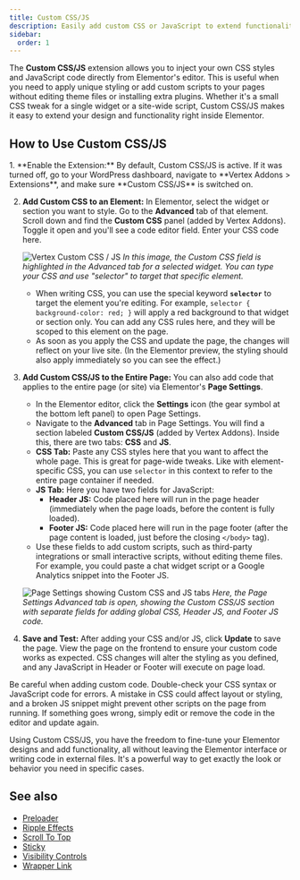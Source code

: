 ```yaml
---
title: Custom CSS/JS
description: Easily add custom CSS or JavaScript to extend functionality.
sidebar:
  order: 1
---
```



The **Custom CSS/JS** extension allows you to inject your own CSS styles and JavaScript code directly from Elementor's editor. This is useful when you need to apply unique styling or add custom scripts to your pages without editing theme files or installing extra plugins. Whether it's a small CSS tweak for a single widget or a site-wide script, Custom CSS/JS makes it easy to extend your design and functionality right inside Elementor.

## How to Use Custom CSS/JS

<Steps>
1. **Enable the Extension:** By default, Custom CSS/JS is active. If it was turned off, go to your WordPress dashboard, navigate to **Vertex Addons > Extensions**, and make sure **Custom CSS/JS** is switched on.

2. **Add Custom CSS to an Element:** In Elementor, select the widget or section you want to style. Go to the **Advanced** tab of that element. Scroll down and find the **Custom CSS** panel (added by Vertex Addons). Toggle it open and you'll see a code editor field. Enter your CSS code here. 

   ![Vertex Custom CSS / JS](https://cdn.webilia.com/u/d/2025/08/vertext-widget-custom-css.png)
   *In this image, the Custom CSS field is highlighted in the Advanced tab for a selected widget. You can type your CSS and use "selector" to target that specific element.* 

   - When writing CSS, you can use the special keyword **`selector`** to target the element you're editing. For example, `selector { background-color: red; }` will apply a red background to that widget or section only. You can add any CSS rules here, and they will be scoped to this element on the page.
   - As soon as you apply the CSS and update the page, the changes will reflect on your live site. (In the Elementor preview, the styling should also apply immediately so you can see the effect.)

3. **Add Custom CSS/JS to the Entire Page:** You can also add code that applies to the entire page (or site) via Elementor's **Page Settings**.
   - In the Elementor editor, click the **Settings** icon (the gear symbol at the bottom left panel) to open Page Settings.
   - Navigate to the **Advanced** tab in Page Settings. You will find a section labeled **Custom CSS/JS** (added by Vertex Addons). Inside this, there are two tabs: **CSS** and **JS**.
   - **CSS Tab:** Paste any CSS styles here that you want to affect the whole page. This is great for page-wide tweaks. Like with element-specific CSS, you can use `selector` in this context to refer to the entire page container if needed.
   - **JS Tab:** Here you have two fields for JavaScript:
     - **Header JS:** Code placed here will run in the page header (immediately when the page loads, before the content is fully loaded).
     - **Footer JS:** Code placed here will run in the page footer (after the page content is loaded, just before the closing `</body>` tag).
   - Use these fields to add custom scripts, such as third-party integrations or small interactive scripts, without editing theme files. For example, you could paste a chat widget script or a Google Analytics snippet into the Footer JS.

   ![Page Settings showing Custom CSS and JS tabs](https://cdn.webilia.com/u/d/2025/08/vertex-custom-page-css-js.png)
   *Here, the Page Settings Advanced tab is open, showing the Custom CSS/JS section with separate fields for adding global CSS, Header JS, and Footer JS code.* 

4. **Save and Test:** After adding your CSS and/or JS, click **Update** to save the page. View the page on the frontend to ensure your custom code works as expected. CSS changes will alter the styling as you defined, and any JavaScript in Header or Footer will execute on page load.
</Steps>

<Aside type="caution">
Be careful when adding custom code. Double-check your CSS syntax or JavaScript code for errors. A mistake in CSS could affect layout or styling, and a broken JS snippet might prevent other scripts on the page from running. If something goes wrong, simply edit or remove the code in the editor and update again.
</Aside>

Using Custom CSS/JS, you have the freedom to fine-tune your Elementor designs and add functionality, all without leaving the Elementor interface or writing code in external files. It's a powerful way to get exactly the look or behavior you need in specific cases.

## See also

- [Preloader](/vertex/extensions/preloader/)
- [Ripple Effects](/vertex/extensions/ripple-effects/)
- [Scroll To Top](/vertex/extensions/scroll-to-top/)
- [Sticky](/vertex/extensions/sticky/)
- [Visibility Controls](/vertex/extensions/visibility-controls/)
- [Wrapper Link](/vertex/extensions/wrapper-link/)
